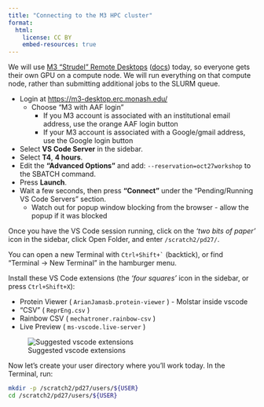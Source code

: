 ```yaml
---
title: "Connecting to the M3 HPC cluster"
format:
  html:
    license: CC BY
    embed-resources: true
---
```


We will use [M3 "Strudel" Remote Desktops](https://m3-desktop.erc.monash.edu/) ([docs](https://docs.erc.monash.edu/M3/Strudel/RemoteDesktops)) today, so everyone gets their own GPU on a compute node. We will run everything on that compute node, rather than submitting additional jobs to the SLURM queue.

- Login at [https://m3-desktop.erc.monash.edu/](https://m3-desktop.erc.monash.edu/)
  - Choose "M3 with AAF login"
    - If you M3 account is associated with an institutional email address, use the orange AAF login button
    - If your M3 account is associated with a Google/gmail address, use the Google login button

- Select **VS Code Server** in the sidebar.
- Select **T4**, **4 hours**. 
- Edit the **"Advanced Options"** and add: `--reservation=oct27workshop` to the SBATCH command.
- Press **Launch**.
- Wait a few seconds, then press **"Connect"** under the "Pending/Running VS Code Servers" section.
  - Watch out for popup window blocking from the browser - allow the popup if it was blocked

Once you have the VS Code session running, click on the _'two bits of paper'_ icon in the sidebar, click Open Folder, and enter `/scratch2/pd27/`.

You can open a new Terminal with `` Ctrl+Shift+` `` (backtick), or find "Terminal -> New Terminal" in the hamburger menu.

Install these VS Code extensions (the _'four squares'_ icon in the sidebar, or press `Ctrl+Shift+X`):

- Protein Viewer ( `ArianJamasb.protein-viewer` ) - Molstar inside vscode
- "CSV" ( `ReprEng.csv` )
- Rainbow CSV ( `mechatroner.rainbow-csv` )
- Live Preview ( `ms-vscode.live-server` )

![Suggested vscode extensions](assets/images/vscode-extensions.png)

Now let's create your user directory where you'll work today. In the Terminal, run:

```bash
mkdir -p /scratch2/pd27/users/${USER}
cd /scratch2/pd27/users/${USER}
```
